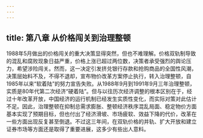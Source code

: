 ```yaml
---
---
---
```

title: 第八章 从价格闯关到治理整顿
---



1988年5月做出的价格闯关的重大决策显得突然，但也不难理解。价格双轨制导致的混乱和腐败现象日益严重，价格上涨已超过两位数，决策者承受强烈的舆论压力，希望涉险闯关。然而，这一决定引发挤兑银行存款和抢购商品的全国性风潮，决策层始料不及，不得不退却，宣布物价改革方案停止执行，转入治理整顿，自1985年以来“软着陆”的努力宣告失败。从1988年9月到1991年9月三年治理整顿，实质是80年代第二次经济“硬着陆”。但与以往历次经济调整的根本区别在于，经过十年改革开放，中国经济的运行机制已经发生实质性变化，而实际对策对此估计不足。因此，治理整顿在抑制总需求膨胀、整顿经济秩序混乱局面、稳定物价方面基本实现了预期目标，但也付出了经济滑坡、市场疲软、效益下降的代价，改革在一些方面出现反复甚至倒退。不过这三年间，在双轨价格的并轨、扩大开放和建立证券市场等方面还是取得了重要进展，这多少有些出人意料。